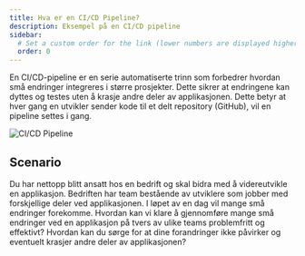 ```yaml
---
title: Hva er en CI/CD Pipeline?
description: Eksempel på en CI/CD pipeline
sidebar:
  # Set a custom order for the link (lower numbers are displayed higher up)
  order: 0
---
```



En CI/CD-pipeline er en serie automatiserte trinn som forbedrer hvordan små endringer integreres i større prosjekter. Dette sikrer at endringene kan dyttes og testes uten å krasje andre deler av applikasjonen. Dette betyr at hver gang en utvikler sender kode til et delt repository (GitHub), vil en pipeline settes i gang.

![CI/CD Pipeline](../../../assets/images/Pipeline.png)

## Scenario

Du har nettopp blitt ansatt hos en bedrift og skal bidra med å videreutvikle en applikasjon. Bedriften har team bestående av utviklere som jobber med forskjellige deler ved applikasjonen. I løpet av en dag vil mange små endringer forekomme. Hvordan kan vi klare å gjennomføre mange små endringer ved en applikasjon på tvers av ulike teams problemfritt og effektivt? Hvordan kan du sørge for at dine forandringer ikke påvirker og eventuelt krasjer andre deler av applikasjonen?


<SelectCorrect
  question="Hva er formålet med en CI/CD-pipeline?"
  correct="For å automatisere bygging, testing og utrulling av programvare."
  wrong1="For å overvåke ytelsen og tilstanden til applikasjonen."
  wrong2="For å lagre koden på en midlertidig server."
  />

<LikeThisPage />

